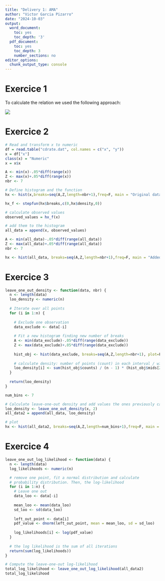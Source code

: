 ```yaml
---
title: "Delivery 1: AMA"
author: "Victor Garcia Pizarro"
date: "2024-10-03"
output:
  word_document:
    toc: yes
    toc_depth: '3'
  pdf_document:
    toc: yes
    toc_depth: 3
    number_sections: no
editor_options:
  chunk_output_type: console
---
```



# Exercice 1
To calculate the relation we used the following approach:

![](Exercice_1.PNG)

# Exercice 2

```r
# Read and transform x to numeric
df = read.table("cdrate.dat", col.names = c("x", "y"))
x = df["x"]
class(x) = "Numeric"
x = x$x

A <- min(x)-.05*diff(range(x))
Z <- max(x)+.05*diff(range(x))
nbr <- 7

# Define histogram and the function
hx <- hist(x,breaks=seq(A,Z,length=nbr+1),freq=F, main = "Original data")

hx_f <- stepfun(hx$breaks,c(0,hx$density,0))
```

```r
# calculate observed values
observed_values = hx_f(x)

# add them to the histogram
all_data = append(x, observed_values)

A <- min(all_data)-.05*diff(range(all_data))
Z <- max(all_data)+.05*diff(range(all_data))
nbr <- 7

hx <- hist(all_data, breaks=seq(A,Z,length=nbr+1),freq=F, main = "Added observed values", xlab = "x")
```

# Exercice 3

```r
leave_one_out_density <- function(data, nbr) {
  n <- length(data)
  loo_density <- numeric(n)  
  
  # Iterate over all points
  for (i in 1:n) {
    
    # Exclude one observation
    data_exclude <- data[-i]
    
    # Fit a new histogram finding new number of breaks
    A <- min(data_exclude)-.05*diff(range(data_exclude))
    Z <- max(data_exclude)+.05*diff(range(data_exclude))
    
    hist_obj <- hist(data_exclude, breaks=seq(A,Z,length=nbr+1), plot=F)
    
    # calculate density: number of points (count) in each interval / width 
    loo_density[i] <- sum(hist_obj$counts) / (n - 1) * (hist_obj$mids[2] - hist_obj$mids[1])
  }
  
  return(loo_density)
}

num_bins <- 7  

# Calculate leave-one-out density and add values the ones previously calculated
loo_density <- leave_one_out_density(x, 2)
all_data2 = append(all_data, loo_density)

# plot 
hx <- hist(all_data2, breaks=seq(A,Z,length=num_bins+1),freq=F, main = "Added points using expression from Exercice 1", xlab = "x")
```

# Exercice 4

```r
leave_one_out_log_likelihood <- function(data) {
  n <- length(data)
  log_likelihoods <- numeric(n)  

  # remove one point, fit a normal distribution and calculate
  # probability distribution. Then, the log-likelihood
  for (i in 1:n) {
    # Leave one out
    data_loo <- data[-i]  
    
    mean_loo <- mean(data_loo)
    sd_loo <- sd(data_loo)
    
    left_out_point <- data[i]
    pdf_value <- dnorm(left_out_point, mean = mean_loo, sd = sd_loo)
    
    log_likelihoods[i] <- log(pdf_value)
  }
  
  # the log likelihood is the sum of all iterations
  return(sum(log_likelihoods))  
}

# Compute the leave-one-out log-likelihood
total_log_likelihood <- leave_one_out_log_likelihood(all_data2)
total_log_likelihood
```




